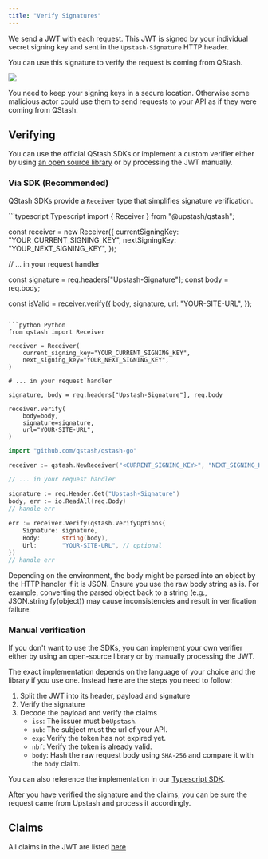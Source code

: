```yaml
---
title: "Verify Signatures"
---
```


We send a JWT with each request. This JWT is signed by your individual secret
signing key and sent in the `Upstash-Signature` HTTP header.

You can use this signature to verify the request is coming from QStash.

![](/img/qstash/signing-key-logic.png)

<Warning>
You need to keep your signing keys in a secure location. 
Otherwise some malicious actor could use them to send requests to your API as if they were coming from QStash.
</Warning>

## Verifying

You can use the official QStash SDKs or implement a custom verifier either by using [an open source library](https://jwt.io/libraries) or by processing the JWT manually.

### Via SDK (Recommended)

QStash SDKs provide a `Receiver` type that simplifies signature verification.

<CodeGroup>
```typescript Typescript
import { Receiver } from "@upstash/qstash";

const receiver = new Receiver({
  currentSigningKey: "YOUR_CURRENT_SIGNING_KEY",
  nextSigningKey: "YOUR_NEXT_SIGNING_KEY",
});

// ... in your request handler

const signature = req.headers["Upstash-Signature"];
const body = req.body;

const isValid = receiver.verify({
  body,
  signature,
  url: "YOUR-SITE-URL",
});
```

```python Python
from qstash import Receiver

receiver = Receiver(
    current_signing_key="YOUR_CURRENT_SIGNING_KEY",
    next_signing_key="YOUR_NEXT_SIGNING_KEY",
)

# ... in your request handler

signature, body = req.headers["Upstash-Signature"], req.body

receiver.verify(
    body=body,
    signature=signature,
    url="YOUR-SITE-URL",
)
```

```go Golang
import "github.com/qstash/qstash-go"

receiver := qstash.NewReceiver("<CURRENT_SIGNING_KEY>", "NEXT_SIGNING_KEY")

// ... in your request handler

signature := req.Header.Get("Upstash-Signature")
body, err := io.ReadAll(req.Body)
// handle err

err := receiver.Verify(qstash.VerifyOptions{
    Signature: signature,
    Body:      string(body),
    Url:       "YOUR-SITE-URL", // optional
})
// handle err
```
</CodeGroup>

<Warning>Depending on the environment, the body might be parsed into an object by the HTTP handler if it is JSON. 
Ensure you use the raw body string as is. For example, converting the parsed object back to a string (e.g., JSON.stringify(object)) may cause inconsistencies and result in verification failure.</Warning>

### Manual verification 

If you don't want to use the SDKs, you can implement your own verifier either by using an open-source library or by manually processing the JWT. 

The exact implementation depends on the language of your choice and the library if you use one.
Instead here are the steps you need to follow:

1. Split the JWT into its header, payload and signature
2. Verify the signature
3. Decode the payload and verify the claims
   - `iss`: The issuer must be`Upstash`.
   - `sub`: The subject must the url of your API.
   - `exp`: Verify the token has not expired yet.
   - `nbf`: Verify the token is already valid.
   - `body`: Hash the raw request body using `SHA-256` and compare it with the
     `body` claim.

You can also reference the implementation in our
[Typescript SDK](https://github.com/upstash/sdk-qstash-ts/blob/main/src/receiver.ts#L82).

After you have verified the signature and the claims, you can be sure the
request came from Upstash and process it accordingly.

## Claims

All claims in the JWT are listed [here](/qstash/features/security#claims)